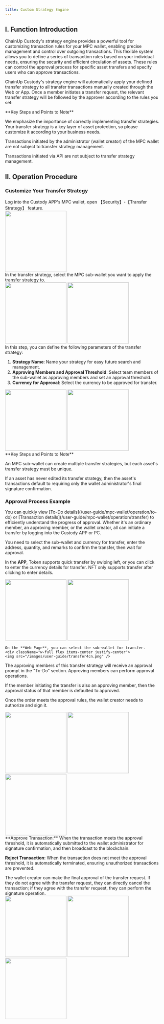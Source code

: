 ```yaml
---
title: Custom Strategy Engine
---
```


## I. Function Introduction

ChainUp Custody's strategy engine provides a powerful tool for customizing transaction rules for your MPC wallet, enabling precise management and control over outgoing transactions. This flexible system allows you to define a series of transaction rules based on your individual needs, ensuring the security and efficient circulation of assets. These rules can control the approval process for specific asset transfers and specify users who can approve transactions.

ChainUp Custody's strategy engine will automatically apply your defined transfer strategy to all transfer transactions manually created through the Web or App. Once a member initiates a transfer request, the relevant transfer strategy will be followed by the approver according to the rules you set:

<Warning>
**Key Steps and Points to Note**

We emphasize the importance of correctly implementing transfer strategies. Your transfer strategy is a key layer of asset protection, so please customize it according to your business needs.

Transactions initiated by the administrator (wallet creator) of the MPC wallet are not subject to transfer strategy management.

Transactions initiated via API are not subject to transfer strategy management.
</Warning>


## II. Operation Procedure

### Customize Your Transfer Strategy

<Steps>
<Step title="Log in and Open Transfer Strategy">
    Log into the Custody APP's MPC wallet, open 【Security】-【Transfer Strategy】 feature.

<div className="w-full flex items-center justify-center">
<img src="/images/user-guide/safecn.png" width="200"/>
</div>

</Step>
<Step title="Select the MPC Sub-Wallet for the Strategy">
   In the transfer strategy, select the MPC sub-wallet you want to apply the transfer strategy to.

<div className="w-full flex items-center justify-center">
    <CardGroup cols={2}>
        <img src="/images/user-guide/approval1cn.png" width="200"/>
      <img src="/images/user-guide/approval2cn.png" width="200"/>
        </CardGroup>
</div>

</Step>
<Step title="Add and Configure Transfer Strategy">
In this step, you can define the following parameters of the transfer strategy:

1. **Strategy Name**: Name your strategy for easy future search and management.
2. **Approving Members and Approval Threshold**: Select team members of the sub-wallet as approving members and set an approval threshold.
3. **Currency for Approval**: Select the currency to be approved for transfer.

<div className="w-full flex items-center justify-center">
    <CardGroup cols={2}>
        <img src="/images/user-guide/approval3cn.png" width="200"/>
      <img src="/images/user-guide/approval4cn.png" width="200"/>
        </CardGroup>
</div>

<Warning>
**Key Steps and Points to Note**

An MPC sub-wallet can create multiple transfer strategies, but each asset's transfer strategy must be unique.

If an asset has never edited its transfer strategy, then the asset's transactions default to requiring only the wallet administrator's final signature confirmation.
</Warning>

</Step>

</Steps>

### Approval Process Example

<Tip>
You can quickly view [To-Do details](/user-guide/mpc-wallet/operation/to-do) or [Transaction details](/user-guide/mpc-wallet/operation/transfer) to efficiently understand the progress of approval.
</Tip>

<Steps>
<Step title="Initiate Transfer">
Whether it's an ordinary member, an approving member, or the wallet creator, all can initiate a transfer by logging into the Custody APP or PC.

You need to select the sub-wallet and currency for transfer, enter the address, quantity, and remarks to confirm the transfer, then wait for approval.

In the **APP**, Token supports quick transfer by swiping left, or you can click to enter the currency details for transfer. NFT only supports transfer after clicking to enter details.
<div className="w-full flex items-center justify-center">
    <CardGroup cols={2}>
    <img src="/images/user-guide/transfer1cn.png" width="200"/>
   <img src="/images/user-guide/transfer2cn.png" width="200"/>
    </CardGroup>
</div>

    On the **Web Page**, you can select the sub-wallet for transfer.
    <div className="w-full flex items-center justify-center">
    <img src="/images/user-guide/transfer4cn.png" />
</div>


</Step>

<Step title="Approving Member Approves">

The approving members of this transfer strategy will receive an approval prompt in the "To-Do" section. Approving members can perform approval operations.

If the member initiating the transfer is also an approving member, then the approval status of that member is defaulted to approved.

Once the order meets the approval rules, the wallet creator needs to authorize and sign it.

 <div className="w-full flex items-center justify-center">
    <CardGroup cols={3}>
    <img src="/images/user-guide/transfer5cn.png" width="200"/>
    <img src="/images/user-guide/transfer7cn.png" width="200"/>
 <img src="/images/user-guide/transfer8cn.png" width="200"/>
    </CardGroup>
</div>


<Tip>
**Approve Transaction:** When the transaction meets the approval threshold, it is automatically submitted to the wallet administrator for signature confirmation, and then broadcast to the blockchain.

**Reject Transaction:** When the transaction does not meet the approval threshold, it is automatically terminated, ensuring unauthorized transactions are prevented.
</Tip>

</Step>

<Step title="Wallet Creator Signs">
The wallet creator can make the final approval of the transfer request. If they do not agree with the transfer request, they can directly cancel the transaction; if they agree with the transfer request, they can perform the signature operation.

<div className="w-full flex items-center justify-center">
    <CardGroup cols={3}>
    <img src="/images/user-guide/transfer9cn.png" width="200"/>
    <img src="/images/user-guide/transfer10cn.png" width="200"/>
 <img src="/images/user-guide/transfer11cn.png" width="200"/>
    </CardGroup>
</div>

</Step>

</Steps>





